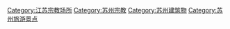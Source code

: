 [[Category:江苏宗教场所|Category:江苏宗教场所]]
[[Category:苏州宗教|Category:苏州宗教]]
[[Category:苏州建筑物|Category:苏州建筑物]]
[[Category:苏州旅游景点|Category:苏州旅游景点]]